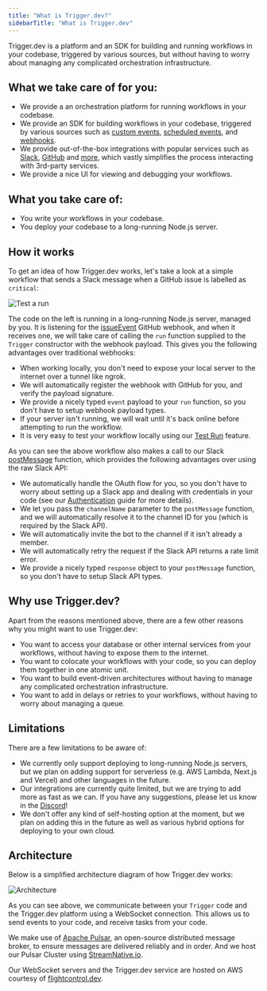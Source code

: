 ```yaml
---
title: "What is Trigger.dev?"
sidebarTitle: "What is Trigger.dev"
---
```


Trigger.dev is a platform and an SDK for building and running workflows in your codebase, triggered by various sources, but without having to worry about managing any complicated orchestration infrastructure.

## What we take care of for you:

- We provide a an orchestration platform for running workflows in your codebase.
- We provide an SDK for building workflows in your codebase, triggered by various sources such as [custom events](/triggers/custom-events), [scheduled events](/triggers/scheduled-events), and [webhooks](/triggers/webhooks).
- We provide out-of-the-box integrations with popular services such as [Slack](/integrations/apis/slack), [GitHub](/integrations/apis/github) and [more](/integrations), which vastly simplifies the process interacting with 3rd-party services.
- We provide a nice UI for viewing and debugging your workflows.

## What you take care of:

- You write your workflows in your codebase.
- You deploy your codebase to a long-running Node.js server.

## How it works

To get an idea of how Trigger.dev works, let's take a look at a simple workflow that sends a Slack message when a GitHub issue is labelled as `critical`:

![Test a run](/images/workflow-demo.gif)

The code on the left is running in a long-running Node.js server, managed by you. It is listening for the [issueEvent](/integrations/apis/github/events/issues) GitHub webhook, and when it receives one, we will take care of calling the `run` function supplied to the `Trigger` constructor with the webhook payload. This gives you the following advantages over traditional webhooks:

- When working locally, you don't need to expose your local server to the internet over a tunnel like ngrok.
- We will automatically register the webhook with GitHub for you, and verify the payload signature.
- We provide a nicely typed `event` payload to your `run` function, so you don't have to setup webhook payload types.
- If your server isn't running, we will wait until it's back online before attempting to run the workflow.
- It is very easy to test your workflow locally using our [Test Run](/guides/running-tests) feature.

As you can see the above workflow also makes a call to our Slack [postMessage](/integrations/apis/slack/actions/post-message) function, which provides the following advantages over using the raw Slack API:

- We automatically handle the OAuth flow for you, so you don't have to worry about setting up a Slack app and dealing with credentials in your code (see our [Authentication](/guides/authentication) guide for more details).
- We let you pass the `channelName` parameter to the `postMessage` function, and we will automatically resolve it to the channel ID for you (which is required by the Slack API).
- We will automatically invite the bot to the channel if it isn't already a member.
- We will automatically retry the request if the Slack API returns a rate limit error.
- We provide a nicely typed `response` object to your `postMessage` function, so you don't have to setup Slack API types.

## Why use Trigger.dev?

Apart from the reasons mentioned above, there are a few other reasons why you might want to use Trigger.dev:

- You want to access your database or other internal services from your workflows, without having to expose them to the internet.
- You want to colocate your workflows with your code, so you can deploy them together in one atomic unit.
- You want to build event-driven architectures without having to manage any complicated orchestration infrastructure.
- You want to add in delays or retries to your workflows, without having to worry about managing a queue.

## Limitations

There are a few limitations to be aware of:

- We currently only support deploying to long-running Node.js servers, but we plan on adding support for serverless (e.g. AWS Lambda, Next.js and Vercel) and other languages in the future.
- Our integrations are currently quite limited, but we are trying to add more as fast as we can. If you have any suggestions, please let us know in the [Discord](https://discord.gg/kA47vcd8P6)!
- We don't offer any kind of self-hosting option at the moment, but we plan on adding this in the future as well as various hybrid options for deploying to your own cloud.

## Architecture

Below is a simplified architecture diagram of how Trigger.dev works:

![Architecture](/images/architecture.png)

As you can see above, we communicate between your `Trigger` code and the Trigger.dev platform using a WebSocket connection. This allows us to send events to your code, and receive tasks from your code.

We make use of [Apache Pulsar](https://pulsar.apache.org/), an open-source distributed message broker, to ensure messages are delivered reliably and in order. And we host our Pulsar Cluster using [StreamNative.io](https://streamnative.io/).

Our WebSocket servers and the Trigger.dev service are hosted on AWS courtesy of [flightcontrol.dev](https://flightcontrol.dev).
